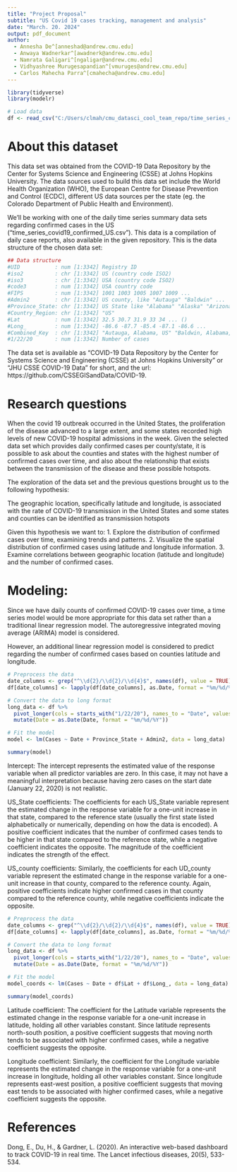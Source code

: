 ```yaml
---
title: "Project Proposal"
subtitle: "US Covid 19 cases tracking, management and analysis"
date: "March. 20. 2024"
output: pdf_document
author:
  - Annesha De^[anneshad@andrew.cmu.edu]
  - Anwaya Wadnerkar^[awadnerk@andrew.cmu.edu]
  - Namrata Galigari^[ngaligar@andrew.cmu.edu] 
  - Vidhyashree Murugesapandian^[vmuruges@andrew.cmu.edu] 
  - Carlos Mahecha Parra^[cmahecha@andrew.cmu.edu]
---
```




```r
library(tidyverse)
library(modelr)

# Load data
df <- read_csv("C:/Users/clmah/cmu_datasci_cool_team_repo/time_series_covid19_confirmed_US.csv")
```


# About this dataset

This data set was obtained from the COVID-19 Data Repository by the Center for Systems Science and Engineering (CSSE) at Johns Hopkins University. The data sources used to build this data set include the World Health Organization (WHO), the European Centre for Disease Prevention and Control (ECDC), different US data sources per the state (eg. the Colorado Department of Public Health and Environment).

We'll be working with one of the daily time series summary data sets regarding confirmed cases in the US ("time_series_covid19_confirmed_US.csv"). This data is a compilation of daily case reports, also available in the given repository. This is the data structure of the chosen data set: 

```r
## Data structure
#UID           : num [1:3342] Registry ID
#iso2          : chr [1:3342] US (country code ISO2)
#iso3          : chr [1:3342] USA (country code ISO2)
#code3         : num [1:3342] USA country code 
#FIPS          : num [1:3342] 1001 1003 1005 1007 1009 ...
#Admin2        : chr [1:3342] US county, like "Autauga" "Baldwin" ...
#Province_State: chr [1:3342] US State like "Alabama" "Alaska" "Arizona" 
#Country_Region: chr [1:3342] "US"
#Lat           : num [1:3342] 32.5 30.7 31.9 33 34 ... ()
#Long_         : num [1:3342] -86.6 -87.7 -85.4 -87.1 -86.6 ...
#Combined_Key  : chr [1:3342] "Autauga, Alabama, US" "Baldwin, Alabama, US" "Barbour, Alabama, US" "Bibb, Alabama, US" ...
#1/22/20       : num [1:3342] Number of cases  
```



The data set is available as "COVID-19 Data Repository by the Center for Systems Science and Engineering (CSSE) at Johns Hopkins University" or "JHU CSSE COVID-19 Data" for short, and the url: https://github.com/CSSEGISandData/COVID-19.

# Research questions

When the covid 19 outbreak occurred in the United States, the proliferation of the disease advanced to a large extent, and some states recorded high levels of new COVID-19 hospital admissions in the week. Given the selected data set which provides daily confirmed cases per county/state, it is possible to ask about the counties and states with the highest number of confirmed cases over time, and also about the relationship that exists between the transmission of the disease and these possible hotspots.

The exploration of the data set and the previous questions brought us to the following hypothesis:

  The geographic location, specifically latitude and longitude, is associated with     the rate of COVID-19 transmission in the United States and some states and counties   can be identified as transmission hotspots

Given this hypothesis we want to:
  1. Explore the distribution of confirmed cases over time, examining trends and          patterns.
  2. Visualize the spatial distribution of confirmed cases using latitude and             longitude information.
  3. Examine correlations between geographic location (latitude and longitude) and        the number of confirmed cases.

# Modeling:

Since we  have daily counts of confirmed COVID-19 cases over time, a time series model would be more appropriate for this data set rather than a traditional linear regression model. The autoregressive integrated moving average (ARIMA) model is considered.  

However, an additional linear regression model is considered to predict regarding the number of confirmed cases based on counties latitude and longitude.
  
```r
# Preprocess the data
date_columns <- grep("^\\d{2}/\\d{2}/\\d{4}$", names(df), value = TRUE)
df[date_columns] <- lapply(df[date_columns], as.Date, format = "%m/%d/%Y")

# Convert the data to long format
long_data <- df %>%
  pivot_longer(cols = starts_with("1/22/20"), names_to = "Date", values_to = "Cases") %>%
  mutate(Date = as.Date(Date, format = "%m/%d/%Y"))

# Fit the model 
model <- lm(Cases ~ Date + Province_State + Admin2, data = long_data)

summary(model)


```
  


Intercept: The intercept represents the estimated value of the response variable when all predictor variables are zero. In this case, it may not have a meaningful interpretation because having zero cases on the start date (January 22, 2020) is not realistic.

US_State coefficients: The coefficients for each US_State variable represent the estimated change in the response variable for a one-unit increase in that state, compared to the reference state (usually the first state listed alphabetically or numerically, depending on how the data is encoded). A positive coefficient indicates that the number of confirmed cases tends to be higher in that state compared to the reference state, while a negative coefficient indicates the opposite. The magnitude of the coefficient indicates the strength of the effect.

US_county coefficients: Similarly, the coefficients for each UD_county variable represent the estimated change in the response variable for a one-unit increase in that county, compared to the reference county. Again, positive coefficients indicate higher confirmed cases in that county compared to the reference county, while negative coefficients indicate the opposite.



```r
# Preprocess the data
date_columns <- grep("^\\d{2}/\\d{2}/\\d{4}$", names(df), value = TRUE)
df[date_columns] <- lapply(df[date_columns], as.Date, format = "%m/%d/%Y")

# Convert the data to long format
long_data <- df %>%
  pivot_longer(cols = starts_with("1/22/20"), names_to = "Date", values_to = "Cases") %>%
  mutate(Date = as.Date(Date, format = "%m/%d/%Y"))

# Fit the model 
model_coords <- lm(Cases ~ Date + df$Lat + df$Long_, data = long_data)

summary(model_coords)


```
Latitude coefficient: The coefficient for the Latitude variable represents the estimated change in the response variable for a one-unit increase in latitude, holding all other variables constant. Since latitude represents north-south position, a positive coefficient suggests that moving north tends to be associated with higher confirmed cases, while a negative coefficient suggests the opposite.

Longitude coefficient: Similarly, the coefficient for the Longitude variable represents the estimated change in the response variable for a one-unit increase in longitude, holding all other variables constant. Since longitude represents east-west position, a positive coefficient suggests that moving east tends to be associated with higher confirmed cases, while a negative coefficient suggests the opposite.

  
# References

Dong, E., Du, H., & Gardner, L. (2020). An interactive web-based dashboard to track COVID-19 in real time. The Lancet infectious diseases, 20(5), 533-534.



